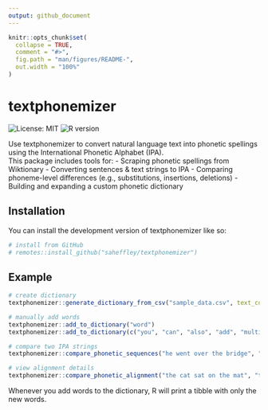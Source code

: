 ```yaml
---
output: github_document
---
```


<!-- README.md is generated from README.Rmd. Please edit that file -->

```r
knitr::opts_chunk$set(
  collapse = TRUE,
  comment = "#>",
  fig.path = "man/figures/README-",
  out.width = "100%"
)
```

# textphonemizer

<!-- badges: start -->
![License: MIT](https://img.shields.io/badge/license-MIT-blue.svg)
![R version](https://img.shields.io/badge/R-4.0%2B-success)
<!-- badges: end -->

Use textphonemizer to convert natural language text into phonetic spellings using the International Phonetic Alphabet (IPA).  
This package includes tools for:
- Scraping phonetic spellings from Wiktionary
- Converting sentences & text strings to IPA
- Comparing phoneme-level differences (e.g., substitutions, insertions, deletions)
- Building and expanding a custom phonetic dictionary

## Installation

You can install the development version of textphonemizer like so:

``` r
# install from GitHub
# remotes::install_github("saheffley/textphonemizer")
```

## Example

```r
# create dictionary
textphonemizer::generate_dictionary_from_csv("sample_data.csv", text_columns = c("auto_transcript", "manual_transcript"))

# manually add words
textphonemizer::add_to_dictionary("word")
textphonemizer::add_to_dictionary(c("you", "can", "also", "add", "multiple", "words", "at", "once"))

# compare two IPA strings
textphonemizer::compare_phonetic_sequences("he went over the bridge", "he went over the ridge")

# view alignment details
textphonemizer::compare_phonetic_alignment("the cat sat on the mat", "the cat sat in the mat")

```
Whenever you add words to the dictionary, R will print a tibble with only the new words.
